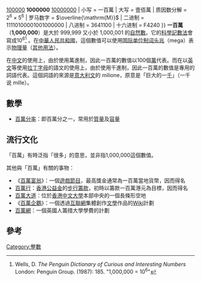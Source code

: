 {{noteTA|G1=Math}}
{{整数
| list = {{Numbers digits|1|last=0|next=大数_(数学)|template=#invoke:NumberUtil{{!}}exp10link}}<br/>[[100000|100000]] '''1000000''' [[10000000|10000000]]
| 小写 = 一百萬
| 大写 = 壹佰萬
| 质因数分解 = <math>2^6 \times 5^6</math>
| 罗马数字 = <math>\overline{\mathrm{M}}</math>
| 二进制 = 11110100001001000000
| 八进制 = 3641100
| 十六进制 = F4240
}}
'''一百萬'''（'''1,000,000'''）是大於 999,999 又小於 1,000,001 的[[自然數|自然數]]。它的[[科學記數法|科學記數法]]會寫成10<sup>6</sup><ref>Wells, D. ''The Penguin Dictionary of Curious and Interesting Numbers'' London: Penguin Group. (1987): 185. "1,000,000 = 10<sup>6</sup>"</ref> 。在[[中華人民共和國|中華人民共和國]]，這個數值可以使用[[国际单位制词头|国际单位制词头]][[百萬_(國際單位制接頭詞)|兆]]（mega）表示[[物理量|物理量]]（[[兆|其他用法]]）。

在[[中文|中文]]的使用上，由於使用萬進制，因此一百萬的數值以100個[[萬|萬]]代表。而在以[[英文|英文]]等使用[[拉丁字母|拉丁字母]]的語文的使用上，由於使用千進制，因此一百萬的數值是專用的詞語代表。這個詞語的來源是[[意大利文|意大利文]]的 milione，原意是「巨大的一[[千|千]]」（一千说 mille）。

== 數學 ==
* [[百萬分率|百萬分率]]：即百萬分之一，常用於[[質量|質量]]及[[容量|容量]]

== 流行文化 ==
「百萬」有時泛指「很多」的意思，並非指1,000,000這個數值。

其他與「百萬」有關的事物：
* 《[[百萬富翁|百萬富翁]]》：一個[[遊戲節目|遊戲節目]]，最高獎金通常為一百萬當地貨幣，因而得名
* [[百萬行|百萬行]]：[[香港公益金|香港公益金]]的[[步行籌款|步行籌款]]，初時以籌款一百萬港元為目標，因而得名
* [[百萬大道|百萬大道]]：位於[[香港中文大學|香港中文大學]]本部中央的一個長條形空地
* 《[[百萬企鵝|百萬企鵝]]》：一個透過[[互聯網|互聯網]]集體創作[[文學|文學]]作品的[[Wiki|Wiki]]計劃
* [[百萬網|百萬網]]：一個英國人籌措大學學費的計劃

== 參考 ==
{{reflist}}
{{wiktionary}}

{{大数}}

[[Category:整數|Category:整數]]